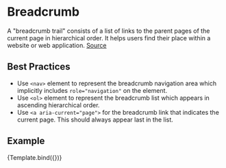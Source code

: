 

<Meta title="Components/Breadcrumb" component={Breadcrumb} />


# Breadcrumb

A "breadcrumb trail" consists of a list of links to the parent pages of the current page in hierarchical order. It helps users find their place within a website or web application. [Source](https://www.w3.org/WAI/ARIA/apg/patterns/breadcrumb/)

## Best Practices
- Use `<nav>` element to represent the breadcrumb navigation area which implicitly includes `role="navigation"` on the element.
- Use `<ol>` element to represent the breadcrumb list which appears in ascending hierarchical order.
- Use `<a aria-current="page">` for the breadcrumb link that indicates the current page. This should always appear last in the list.

## Example

<Canvas>
	<Story
		name="Breadcrumb"
		args={{
			items: [
				{
					title: 'Home',
					url: '#'
				},
				{
					title: 'Category',
					url: '#'
				},
				{
					title: 'Current Page',
					url: '#'
				}
			]
		}}>
		{Template.bind({})}
	</Story>
</Canvas>
